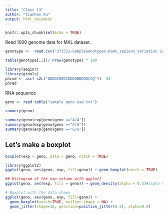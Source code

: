 ```yaml
---
title: "Class 13"
author: "Tianhan Xu"
output: html_document
---
```


```r
knitr::opts_chunk$set(echo = TRUE)
```

Read 1000 genome data for MXL dataset.
```r
genotype <-  read.csv("373531-SampleGenotypes-Homo_sapiens_Variation_Sample_rs8067378.csv")
```

```r
table(genotype[,2])/ nrow(genotype) * 100
```

```r
library(seqinr)
library(gtools)
phred <- asc( s2c("DDDDCDEDCDDDDBBDDDCC@")) -33
phred
```


RNA sequence 
```r
geno <- read.table("sample geno exp.txt")
```


```r
summary(geno)
```


```r
summary(geno$exp[geno$geno =="A/A"])
summary(geno$exp[geno$geno =="A/G"])
summary(geno$exp[geno$geno =="G/G"])

```


## Let's make a boxplot
```r
boxplot(exp ~ geno, data = geno, notch = TRUE)
```


```r
library(ggplot2)
ggplot(geno, aes(geno, exp, fill=geno)) + geom_boxplot(notch = TRUE)
```

```r
## Histogram of the exp column with ggplot2
ggplot(geno, aes(exp, fill = geno)) + geom_density(alpha = 0.5)#alpha means tranprence
```

```r
# Boxplot with the data shown
ggplot(geno, aes(geno, exp, fill=geno)) + 
  geom_boxplot(notch=TRUE, outlier.shape = NA) + 
  geom_jitter(shape=16, position=position_jitter(0.2), alpha=0.4)
```

